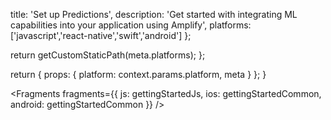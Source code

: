                   
  title: 'Set up Predictions',
  description: 'Get started with integrating ML capabilities into your application using Amplify',
  platforms: ['javascript','react-native','swift','android']
};

  return getCustomStaticPath(meta.platforms);
};

  return {
    props: {
      platform: context.params.platform,
      meta
    }
  };
}
          



<Fragments
  fragments={{
    js: gettingStartedJs,
    ios: gettingStartedCommon,
    android: gettingStartedCommon
  }}
/>

